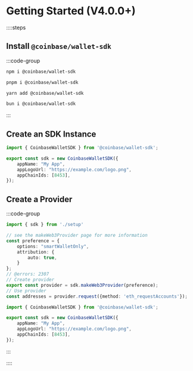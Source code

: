 
# Getting Started (V4.0.0+)

::::steps

## Install `@coinbase/wallet-sdk`

:::code-group
```bash [npm]
npm i @coinbase/wallet-sdk
```

```bash [pnpm]
pnpm i @coinbase/wallet-sdk
```

```bash [yarn]
yarn add @coinbase/wallet-sdk
```

```bash [bun]
bun i @coinbase/wallet-sdk
```
:::

## Create an SDK Instance

```ts twoslash [setup.ts]
import { CoinbaseWalletSDK } from '@coinbase/wallet-sdk';

export const sdk = new CoinbaseWalletSDK({
    appName: "My App",
    appLogoUrl: "https://example.com/logo.png",
    appChainIds: [8453],
});
```

## Create a Provider
:::code-group
```ts twoslash [provider.ts]
import { sdk } from './setup'

// see the makeWeb3Provider page for more information
const preference = {
    options: "smartWalletOnly",
    attribution: {
        auto: true,
    }
};
// @errors: 2307
// Create provider
export const provider = sdk.makeWeb3Provider(preference);
// Use provider
const addresses = provider.request({method: 'eth_requestAccounts'});
```
```ts twoslash [setup.ts] filename="setup.ts"
import { CoinbaseWalletSDK } from '@coinbase/wallet-sdk';

export const sdk = new CoinbaseWalletSDK({
    appName: "My App",
    appLogoUrl: "https://example.com/logo.png",
    appChainIds: [8453],
});
```
:::

::::

<SdkParameters />

